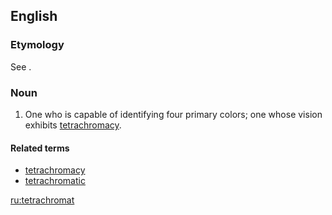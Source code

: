 ==English==

===Etymology===
See {{term|tetrachromacy|lang=en}}.

===Noun===
{{en-noun}}

# One who is capable of identifying four primary colors; one whose vision exhibits [[tetrachromacy]].

====Related terms====
* [[tetrachromacy]]
* [[tetrachromatic]]

[[ru:tetrachromat]]